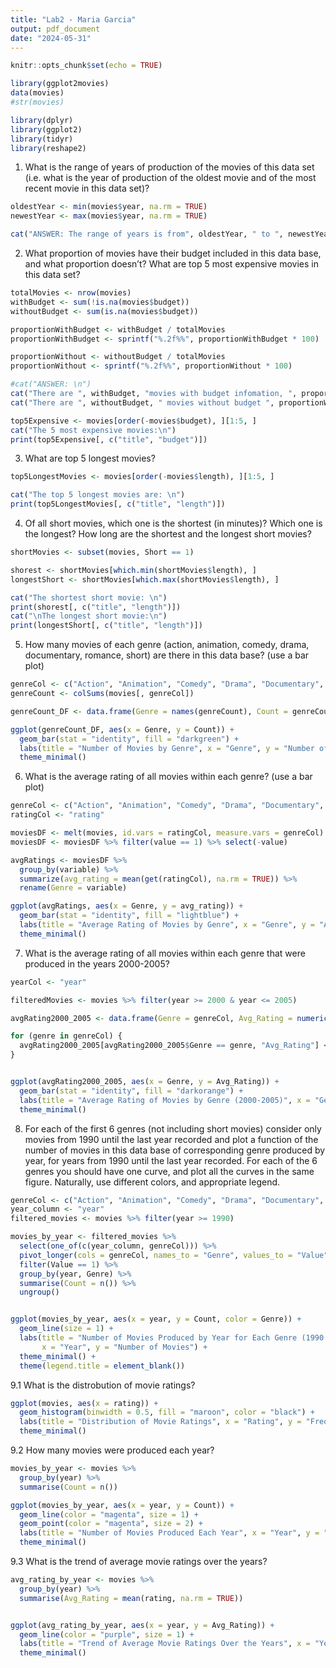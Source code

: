```yaml
---
title: "Lab2 - Maria Garcia"
output: pdf_document
date: "2024-05-31"
---
```


```r
knitr::opts_chunk$set(echo = TRUE)
```

```r
library(ggplot2movies)
data(movies)
#str(movies)

library(dplyr)
library(ggplot2)
library(tidyr)
library(reshape2)
```

1. What is the range of years of production of the movies of this data set (i.e. what is the year of production of the oldest movie and of the most recent movie in this data set)?

```r

oldestYear <- min(movies$year, na.rm = TRUE)
newestYear <- max(movies$year, na.rm = TRUE)

cat("ANSWER: The range of years is from", oldestYear, " to ", newestYear, ".\n")

```

2. What proportion of movies have their budget included in this data base, and what proportion doesn’t? What are top 5 most expensive movies in this data set?

```r

totalMovies <- nrow(movies)
withBudget <- sum(!is.na(movies$budget))
withoutBudget <- sum(is.na(movies$budget))

proportionWithBudget <- withBudget / totalMovies
proportionWithBudget <- sprintf("%.2f%%", proportionWithBudget * 100)

proportionWithout <- withoutBudget / totalMovies
proportionWithout <- sprintf("%.2f%%", proportionWithout * 100)

#cat("ANSWER: \n")
cat("There are ", withBudget, "movies with budget infomation, ", proportionWithBudget, " of the total. \n")
cat("There are ", withoutBudget, " movies without budget ", proportionWithout, " of the total\n")

top5Expensive <- movies[order(-movies$budget), ][1:5, ]
cat("The 5 most expensive movies:\n")
print(top5Expensive[, c("title", "budget")])

```



3. What are top 5 longest movies?

```r

top5LongestMovies <- movies[order(-movies$length), ][1:5, ]

cat("The top 5 longest movies are: \n")
print(top5LongestMovies[, c("title", "length")])

```

4. Of all short movies, which one is the shortest (in minutes)? Which one is the longest? How long are the shortest and the longest short movies?

```r

shortMovies <- subset(movies, Short == 1)

shorest <- shortMovies[which.min(shortMovies$length), ]
longestShort <- shortMovies[which.max(shortMovies$length), ]

cat("The shortest short movie: \n")
print(shorest[, c("title", "length")])
cat("\nThe longest short movie:\n")
print(longestShort[, c("title", "length")])


```

5. How many movies of each genre (action, animation, comedy, drama, documentary, romance, short) are there in this data base? (use a bar plot)

```r

genreCol <- c("Action", "Animation", "Comedy", "Drama", "Documentary", "Romance", "Short")
genreCount <- colSums(movies[, genreCol])

genreCount_DF <- data.frame(Genre = names(genreCount), Count = genreCount)

ggplot(genreCount_DF, aes(x = Genre, y = Count)) + 
  geom_bar(stat = "identity", fill = "darkgreen") +
  labs(title = "Number of Movies by Genre", x = "Genre", y = "Number of Movies") +
  theme_minimal()


```

6. What is the average rating of all movies within each genre? (use a bar plot)

```r

genreCol <- c("Action", "Animation", "Comedy", "Drama", "Documentary", "Romance")
ratingCol <- "rating"

moviesDF <- melt(movies, id.vars = ratingCol, measure.vars = genreCol)
moviesDF <- moviesDF %>% filter(value == 1) %>% select(-value)

avgRatings <- moviesDF %>%
  group_by(variable) %>%
  summarize(avg_rating = mean(get(ratingCol), na.rm = TRUE)) %>%
  rename(Genre = variable)

ggplot(avgRatings, aes(x = Genre, y = avg_rating)) +
  geom_bar(stat = "identity", fill = "lightblue") +
  labs(title = "Average Rating of Movies by Genre", x = "Genre", y = "Average Rating") +
  theme_minimal()


```

7. What is the average rating of all movies within each genre that were produced in the years 2000-2005?


```r

yearCol <- "year"

filteredMovies <- movies %>% filter(year >= 2000 & year <= 2005)

avgRating2000_2005 <- data.frame(Genre = genreCol, Avg_Rating = numeric(length(genreCol)))

for (genre in genreCol) {
  avgRating2000_2005[avgRating2000_2005$Genre == genre, "Avg_Rating"] <- mean(filteredMovies[filteredMovies[[genre]] == 1, ][[ratingCol]], na.rm = TRUE)
}


ggplot(avgRating2000_2005, aes(x = Genre, y = Avg_Rating)) +
  geom_bar(stat = "identity", fill = "darkorange") +
  labs(title = "Average Rating of Movies by Genre (2000-2005)", x = "Genre", y = "Average Rating") +
  theme_minimal()

```


8. For each of the first 6 genres (not including short movies) consider only movies from 1990 until the last year recorded and plot a function of the number of movies in this data base of corresponding genre produced by year, for years from 1990 until the last year recorded. For each of the 6 genres you should have one curve, and plot all the curves in the same figure. Naturally, use different colors, and appropriate legend.


```r

genreCol <- c("Action", "Animation", "Comedy", "Drama", "Documentary", "Romance")
year_column <- "year"
filtered_movies <- movies %>% filter(year >= 1990)

movies_by_year <- filtered_movies %>%
  select(one_of(c(year_column, genreCol))) %>%
  pivot_longer(cols = genreCol, names_to = "Genre", values_to = "Value") %>%
  filter(Value == 1) %>%
  group_by(year, Genre) %>%
  summarise(Count = n()) %>%
  ungroup()


ggplot(movies_by_year, aes(x = year, y = Count, color = Genre)) +
  geom_line(size = 1) +
  labs(title = "Number of Movies Produced by Year for Each Genre (1990 - 2005)",
       x = "Year", y = "Number of Movies") +
  theme_minimal() +
  theme(legend.title = element_blank())

```


9.1 What is the distrobution of movie ratings? 

```r

ggplot(movies, aes(x = rating)) +
  geom_histogram(binwidth = 0.5, fill = "maroon", color = "black") +
  labs(title = "Distribution of Movie Ratings", x = "Rating", y = "Frequency") +
  theme_minimal()

```

9.2 How many movies were produced each year? 

```r

movies_by_year <- movies %>%
  group_by(year) %>%
  summarise(Count = n())

ggplot(movies_by_year, aes(x = year, y = Count)) +
  geom_line(color = "magenta", size = 1) +
  geom_point(color = "magenta", size = 2) +
  labs(title = "Number of Movies Produced Each Year", x = "Year", y = "Number of Movies") +
  theme_minimal()


```

9.3 What is the trend of average movie ratings over the years? 

```r

avg_rating_by_year <- movies %>%
  group_by(year) %>%
  summarise(Avg_Rating = mean(rating, na.rm = TRUE))


ggplot(avg_rating_by_year, aes(x = year, y = Avg_Rating)) +
  geom_line(color = "purple", size = 1) +
  labs(title = "Trend of Average Movie Ratings Over the Years", x = "Year", y = "Average Rating") +
  theme_minimal()

```


